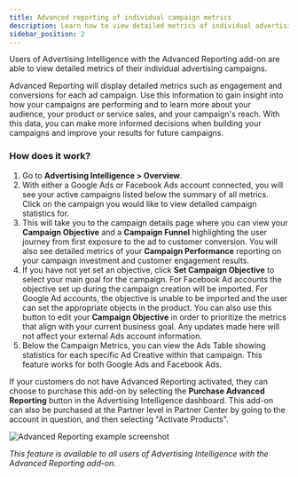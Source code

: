 ```yaml
---
title: Advanced reporting of individual campaign metrics
description: Learn how to view detailed metrics of individual advertising campaigns with the Advanced Reporting add-on for Advertising Intelligence.  
sidebar_position: 2
---
```


Users of Advertising Intelligence with the Advanced Reporting add-on are able to view detailed metrics of their individual advertising campaigns.

Advanced Reporting will display detailed metrics such as engagement and conversions for each ad campaign. Use this information to gain insight into how your campaigns are performing and to learn more about your audience, your product or service sales, and your campaign's reach. With this data, you can make more informed decisions when building your campaigns and improve your results for future campaigns.

### **How does it work?**

1. Go to **Advertising Intelligence > Overview**.
2. With either a Google Ads or Facebook Ads account connected, you will see your active campaigns listed below the summary of all metrics. Click on the campaign you would like to view detailed campaign statistics for.
3. This will take you to the campaign details page where you can view your **Campaign Objective** and a **Campaign Funnel** highlighting the user journey from first exposure to the ad to customer conversion. You will also see detailed metrics of your **Campaign Performance** reporting on your campaign investment and customer engagement results.
4. If you have not yet set an objective, click **Set Campaign Objective** to select your main goal for the campaign. For Facebook Ad accounts the objective set up during the campaign creation will be imported. For Google Ad accounts, the objective is unable to be imported and the user can set the appropriate objects in the product. You can also use this button to edit your **Campaign Objective** in order to prioritize the metrics that align with your current business goal. Any updates made here will not affect your external Ads account information.
5. Below the Campaign Metrics, you can view the Ads Table showing statistics for each specific Ad Creative within that campaign. This feature works for both Google Ads and Facebook Ads.

If your customers do not have Advanced Reporting activated, they can choose to purchase this add-on by selecting the **Purchase Advanced Reporting** button in the Advertising Intelligence dashboard. This add-on can also be purchased at the Partner level in Partner Center by going to the account in question, and then selecting "Activate Products".

![Advanced Reporting example screenshot](/img/advertising-intelligence/advanced-reporting-example.png)

*This feature is available to all users of Advertising Intelligence with the Advanced Reporting add-on.*